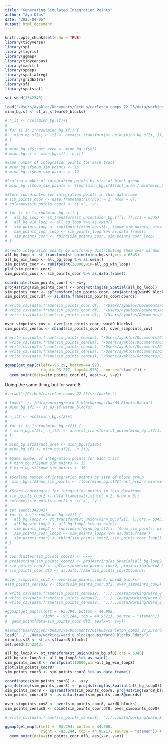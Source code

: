 ```yaml
---
title: "Generating Simulated Integration Points"
author: "Aya Klos"
date: "2023-04-05"
output: html_document
---
```


```r
knitr::opts_chunk$set(echo = TRUE)
library(tidyverse)
library(sp)
library(tigris)
library(ggmap)
library(tidycensus)
library(maditr)
library(spdep)
library(spatialreg)
library(gridExtra)
library(sf)
library(spatstat)
```

```r
set.seed(1342343)

load("/Users/ayaklos/Documents/GitHub/carleton_comps_22_23/data/working/ward_9_blockgroups/Ward9_Blocks.Rdata")
minn_bg.sf <- st_as_sf(ward9_blocks)

# n_it <- ncol(minn_bg.sf)+1
# 
# for (i in 1:nrow(minn_bg.sf)) {
#   minn_bg.sf[i, n_it] <- area(st_transform(st_union(minn_bg.sf[i, ]),crs = 6345))
# }
# 
# minn_bg.sf$tract_area <- minn_bg.sf$V51
# minn_bg.sf <- minn_bg.sf[, -n_it]

#Same number of integration points for each tract
# minn_bg.sf$num_sim_points <- 15
# minn_bg.sf$num_sim_points <- 10

#Scaling number of integration points by size of block group
# minn_bg.sf$num_sim_points <- floor(minn_bg.sf$tract_area / min(minn_bg.sf$tract_area)) * 8

#Store coordinates for integration points in this dataframe
# sim_points_coor <- data.frame(matrix(ncol = 2, nrow = 0))
# colnames(sim_points_coor) <- c('x', 'y')

# for (i in 1:nrow(minn_bg.sf)) {
#   all_bg_loop <- st_transform(st_union(minn_bg.sf[i, ]),crs = 6345)
#   all_bg_win_loop <- all_bg_loop %>% as.owin()
#   sim_points_loop <- runifpoint(minn_bg.sf[i, ]$num_sim_points, win=all_bg_win_loop)
#   sim_points_coor_loop <- sim_points_loop %>% as.data.frame()
#   sim_points_coor <- rbind(sim_points_coor, sim_points_coor_loop)
# }

#create integration points by uniformly distributing them over window
all_bg_loop <- st_transform(st_union(minn_bg.sf),crs = 6345)
all_bg_win_loop <- all_bg_loop %>% as.owin()
sim_points_coor <- runifpoint(20000,win=all_bg_win_loop)
plot(sim_points_coor)
sim_points_coor <- sim_points_coor %>% as.data.frame()

coordinates(sim_points_coor) <- ~x+y
proj4string(sim_points_coor) <- proj4string(as_Spatial(all_bg_loop))
sim_points_coor <- spTransform(sim_points_coor, proj4string(ward9_blocks))
sim_points_coor.df <- as.data.frame(sim_points_coor@coords)

# write_csv(data.frame(sim_points_coor.df), "/Users/ayaklos/Documents/GitHub/carleton_comps_22_23/data/working/integration_points/simpoints_15each.csv")
# write_csv(data.frame(sim_points_coor.df), "/Users/ayaklos/Documents/GitHub/carleton_comps_22_23/data/working/integration_points/simpoints_10each.csv")
# write_csv(data.frame(sim_points_coor.df), "/Users/ayaklos/Documents/GitHub/carleton_comps_22_23/data/working/integration_points/simpoints_scalebyarea_mult8.csv")
```

```r
over_simpoints_cov <- over(sim_points_coor, ward9_blocks)
sim_points_census <- cbind(sim_points_coor.df, over_simpoints_cov)

# write_csv(data.frame(sim_points_census), "/Users/ayaklos/Documents/GitHub/carleton_comps_22_23/data/working/ward_9_blockgroups/over_simpoints_cov_20000int_points.csv")
# write_csv(data.frame(sim_points_census), "/Users/ayaklos/Documents/GitHub/carleton_comps_22_23/data/working/ward_9_blockgroups/over_simpoints_cov_10000int_points.csv")
# write_csv(data.frame(sim_points_census), "/Users/ayaklos/Documents/GitHub/carleton_comps_22_23/data/working/ward_9_blockgroups/over_simpoints_cov_15each.csv")
# write_csv(data.frame(sim_points_census), "/Users/ayaklos/Documents/GitHub/carleton_comps_22_23/data/working/ward_9_blockgroups/over_simpoints_cov_10each.csv")
# write_csv(data.frame(sim_points_census), "/Users/ayaklos/Documents/GitHub/carleton_comps_22_23/data/working/ward_9_blockgroups/over_simpoints_cov_scalebyarea_mult8.csv")
```

```r
ggmap(get_map(c(left=-93.29, bottom=44.923,
                right=-93.217, top=44.973), source="stamen")) +
  geom_point(data=sim_points_coor.df, aes(x=x, y=y))
```


Doing the same thing, but for ward 8

```r
#setwd("~/GitHub/carleton_comps_22_23/src/parker")
```


```r
# load("../../data/working/ward_8_blockgroups/Ward8_Blocks.Rdata")
# minn_bg.sf2 <- st_as_sf(ward8_blocks)
# 
# n_it2 <- ncol(minn_bg.sf2)+1
# 
# for (i in 1:nrow(minn_bg.sf2)) {
#   minn_bg.sf2[i, n_it2] <- area(st_transform(st_union(minn_bg.sf2[i, ]),crs = 6345))
# }
# 
# minn_bg.sf2$tract_area <- minn_bg.sf2$V51
# minn_bg.sf2 <- minn_bg.sf2[, -n_it2]
# 
# #Same number of integration points for each tract
# # minn_bg.sf2$num_sim_points <- 15
# # minn_bg.sf2$num_sim_points <- 10
# 
# #Scaling number of integration points by size of block group
#  minn_bg.sf2$num_sim_points <- floor(minn_bg.sf2$tract_area / min(minn_bg.sf2$tract_area)) * 8
# 
# #Store coordinates for integration points in this dataframe
# sim_points_coor2 <- data.frame(matrix(ncol = 2, nrow = 0))
# colnames(sim_points_coor2) <- c('x', 'y')
# 
# set.seed(1342343)
# for (i in 1:nrow(minn_bg.sf2)) {
#   all_bg_loop2 <- st_transform(st_union(minn_bg.sf2[i, ]),crs = 6345)
#   all_bg_win_loop2 <- all_bg_loop2 %>% as.owin()
#   sim_points_loop2 <- runifpoint(minn_bg.sf2[i, ]$num_sim_points, win=all_bg_win_loop2)
#   sim_points_coor_loop2 <- sim_points_loop2 %>% as.data.frame()
#   sim_points_coor2 <- rbind(sim_points_coor2, sim_points_coor_loop2)
# }
# 
# 
# coordinates(sim_points_coor2) <- ~x+y
# proj4string(sim_points_coor2) <- proj4string(as_Spatial(all_bg_loop2))
# sim_points_coor2 <- spTransform(sim_points_coor2, proj4string(ward8_blocks))
# sim_points_coor.df2 <- as.data.frame(sim_points_coor2@coords)
```

```r
#over_simpoints_cov2 <- over(sim_points_coor2, ward8_blocks)
#sim_points_census2 <- cbind(sim_points_coor.df2, over_simpoints_cov2)

# write_csv(data.frame(sim_points_census2), "../../data/working/ward_8_blockgroups/over_simpoints_cov_15each2.csv")
# write_csv(data.frame(sim_points_census2), "../../data/working/ward_8_blockgroups/over_simpoints_cov_10each2.csv")
# write_csv(data.frame(sim_points_census2), "../../data/working/ward_8_blockgroups/over_simpoints_cov_scalebyarea_mult8_2.csv")
```

```r
#ggmap(get_map(c(left = -93.294, bottom = 44.908, 
#                right = -93.244, top = 44.9521), source = "stamen")) +
#  geom_point(data=sim_points_coor.df2, aes(x=x, y=y))
```

```r
#setwd("Users/pjohn/OneDrive/Documents/GitHub/carleton_comps_22_23/src/parker")
load("../../data/working/ward_8_blockgroups/Ward8_Blocks.Rdata")
minn_bg.sf8 <- st_as_sf(ward8_blocks)
set.seed(1342343)

all_bg_loop8 <- st_transform(st_union(minn_bg.sf8),crs = 6345)
all_bg_win_loop8 <- all_bg_loop8 %>% as.owin()
sim_points_coor8 <- runifpoint(10000,win=all_bg_win_loop8)
plot(sim_points_coor8)
sim_points_coor8 <- sim_points_coor8 %>% as.data.frame()

coordinates(sim_points_coor8) <- ~x+y
proj4string(sim_points_coor8) <- proj4string(as_Spatial(all_bg_loop8))
sim_points_coor8 <- spTransform(sim_points_coor8, proj4string(ward8_blocks))
sim_points_coor.df8 <- as.data.frame(sim_points_coor8@coords)

over_simpoints_cov8 <- over(sim_points_coor8, ward8_blocks)
sim_points_census8 <- cbind(sim_points_coor.df8, over_simpoints_cov8)

# write_csv(data.frame(sim_points_census8), "../../data/working/ward_8_blockgroups/over_simpoints_cov_10000int_points2.csv")
```

```r
ggmap(get_map(c(left = -93.294, bottom = 44.908, 
                right = -93.244, top = 44.9521), source = "stamen")) +
  geom_point(data=sim_points_coor.df8, aes(x=x, y=y))
```



